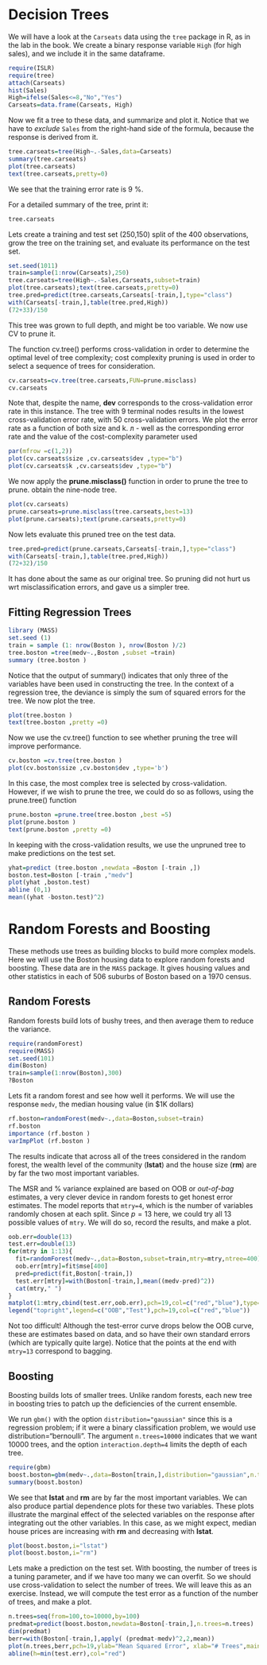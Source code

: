 Decision Trees
========================================================

We will have a look at the `Carseats` data using the `tree` package in R, as in the lab in the book.
We create a binary response variable `High` (for high sales), and we include it in the same dataframe.
```r
require(ISLR)
require(tree)
attach(Carseats)
hist(Sales)
High=ifelse(Sales<=8,"No","Yes")
Carseats=data.frame(Carseats, High)
```
Now we fit a tree to these data, and summarize and plot it. Notice that we have to _exclude_ `Sales` from the right-hand side of the formula, because the response is derived from it.
```r
tree.carseats=tree(High~.-Sales,data=Carseats)
summary(tree.carseats)
plot(tree.carseats)
text(tree.carseats,pretty=0)
```

We see that the training error rate is 9 %.

For a detailed summary of the tree, print it:
```r
tree.carseats
```
Lets create a training and test set (250,150) split of the 400 observations, grow the tree on the training set, and evaluate its performance on the test set.
```r
set.seed(1011)
train=sample(1:nrow(Carseats),250)
tree.carseats=tree(High~.-Sales,Carseats,subset=train)
plot(tree.carseats);text(tree.carseats,pretty=0)
tree.pred=predict(tree.carseats,Carseats[-train,],type="class")
with(Carseats[-train,],table(tree.pred,High))
(72+33)/150
```
This tree was grown to full depth, and might be too variable. We now use CV to prune it.

The function cv.tree() performs cross-validation in order to determine the optimal level of tree complexity; cost complexity pruning is used in order to select a sequence of trees for consideration.

```r
cv.carseats=cv.tree(tree.carseats,FUN=prune.misclass)
cv.carseats
```

Note that, despite the name, **dev** corresponds to the cross-validation error
rate in this instance. 
The tree with 9 terminal nodes results in the lowest cross-validation error rate, with 50 cross-validation errors.
We plot the error rate as a function of both size and k.
л - well as the corresponding error rate and the value of the cost-complexity parameter used
```r
par(mfrow =c(1,2))
plot(cv.carseats$size ,cv.carseats$dev ,type="b")
plot(cv.carseats$k ,cv.carseats$dev ,type="b")
```

We now apply the **prune.misclass()** function in order to prune the tree to prune.
obtain the nine-node tree.
```r
plot(cv.carseats)
prune.carseats=prune.misclass(tree.carseats,best=13)
plot(prune.carseats);text(prune.carseats,pretty=0)
```
Now lets evaluate this pruned tree on the test data.
```r
tree.pred=predict(prune.carseats,Carseats[-train,],type="class")
with(Carseats[-train,],table(tree.pred,High))
(72+32)/150
```
It has done about the same as our original tree. So pruning did not hurt us wrt misclassification errors, and gave us a simpler tree.

Fitting Regression Trees
------------------------
```r
library (MASS)
set.seed (1)
train = sample (1: nrow(Boston ), nrow(Boston )/2)
tree.boston =tree(medv~.,Boston ,subset =train)
summary (tree.boston )
```
Notice that the output of summary() indicates that only three of the variables
have been used in constructing the tree. In the context of a regression
tree, the deviance is simply the sum of squared errors for the tree. We now
plot the tree.
```r
plot(tree.boston )
text(tree.boston ,pretty =0)
```

Now we use the cv.tree() function to see whether pruning the tree will improve performance.

```r
cv.boston =cv.tree(tree.boston )
plot(cv.boston$size ,cv.boston$dev ,type='b')
```

In this case, the most complex tree is selected by cross-validation. However,
if we wish to prune the tree, we could do so as follows, using the prune.tree() function

```r
prune.boston =prune.tree(tree.boston ,best =5)
plot(prune.boston )
text(prune.boston ,pretty =0)
```

In keeping with the cross-validation results, we use the unpruned tree to
make predictions on the test set.
```r
yhat=predict (tree.boston ,newdata =Boston [-train ,])
boston.test=Boston [-train ,"medv"]
plot(yhat ,boston.test)
abline (0,1)
mean((yhat -boston.test)^2)
```

Random Forests and Boosting
============================

These methods use trees as building blocks to build more complex models. Here we will use the Boston housing data to explore random forests and boosting. These data are in the `MASS` package.
It gives housing values and other statistics in each of 506 suburbs of Boston based on a 1970 census.

Random Forests
--------------
Random forests build lots of bushy trees, and then average them to reduce the variance.

```r
require(randomForest)
require(MASS)
set.seed(101)
dim(Boston)
train=sample(1:nrow(Boston),300)
?Boston
```
Lets fit a random forest and see how well it performs. We will use the response `medv`, the median housing value (in \$1K dollars)

```r
rf.boston=randomForest(medv~.,data=Boston,subset=train)
rf.boston
importance (rf.boston )
varImpPlot (rf.boston )
```

 The results indicate that across all of the trees considered in the random
forest, the wealth level of the community (**lstat**) and the house size (**rm**)
are by far the two most important variables.

The MSR and % variance explained are based on OOB  or _out-of-bag_ estimates, a very clever device in random forests to get honest error estimates. The model reports that `mtry=4`, which is the number of variables randomly chosen at each split. Since $p=13$ here, we could try all 13 possible values of `mtry`. We will do so, record the results, and make a plot.

```r
oob.err=double(13)
test.err=double(13)
for(mtry in 1:13){
  fit=randomForest(medv~.,data=Boston,subset=train,mtry=mtry,ntree=400)
  oob.err[mtry]=fit$mse[400]
  pred=predict(fit,Boston[-train,])
  test.err[mtry]=with(Boston[-train,],mean((medv-pred)^2))
  cat(mtry," ")
}
matplot(1:mtry,cbind(test.err,oob.err),pch=19,col=c("red","blue"),type="b",ylab="Mean Squared Error")
legend("topright",legend=c("OOB","Test"),pch=19,col=c("red","blue"))
```

Not too difficult! Although the test-error curve drops below the OOB curve, these are estimates based on data, and so have their own standard errors (which are typically quite large). Notice that the points at the end with `mtry=13` correspond to bagging.

Boosting
--------
Boosting builds lots of smaller trees. Unlike random forests, each new tree in boosting tries to patch up the deficiencies of the current ensemble.

We run `gbm()` with the option `distribution="gaussian"` since this is a regression problem; if it were a binary classification problem, we would use distribution="bernoulli". 
The argument `n.trees=10000` indicates that we want 10000 trees, and the option `interaction.depth=4` limits the depth of each tree.

```r
require(gbm)
boost.boston=gbm(medv~.,data=Boston[train,],distribution="gaussian",n.trees=10000,shrinkage=0.01,interaction.depth=4)
summary(boost.boston)
```

 We see that **lstat** and **rm** are by far the most important variables. We can
also produce partial dependence plots for these two variables.
 These plots illustrate the marginal effect of the selected variables on the response after integrating out the other variables. In this case, as we might expect, median house prices are increasing with **rm** and decreasing with **lstat**.

```r
plot(boost.boston,i="lstat")
plot(boost.boston,i="rm")
```
Lets make a prediction on the test set. With boosting, the number of trees is a tuning parameter, and if we have too many we can overfit. So we should use cross-validation to select the number of trees. We will leave this as an exercise. Instead, we will compute the test error as a function of the number of trees, and make a plot.

```r
n.trees=seq(from=100,to=10000,by=100)
predmat=predict(boost.boston,newdata=Boston[-train,],n.trees=n.trees)
dim(predmat)
berr=with(Boston[-train,],apply( (predmat-medv)^2,2,mean))
plot(n.trees,berr,pch=19,ylab="Mean Squared Error", xlab="# Trees",main="Boosting Test Error")
abline(h=min(test.err),col="red")
```


 
